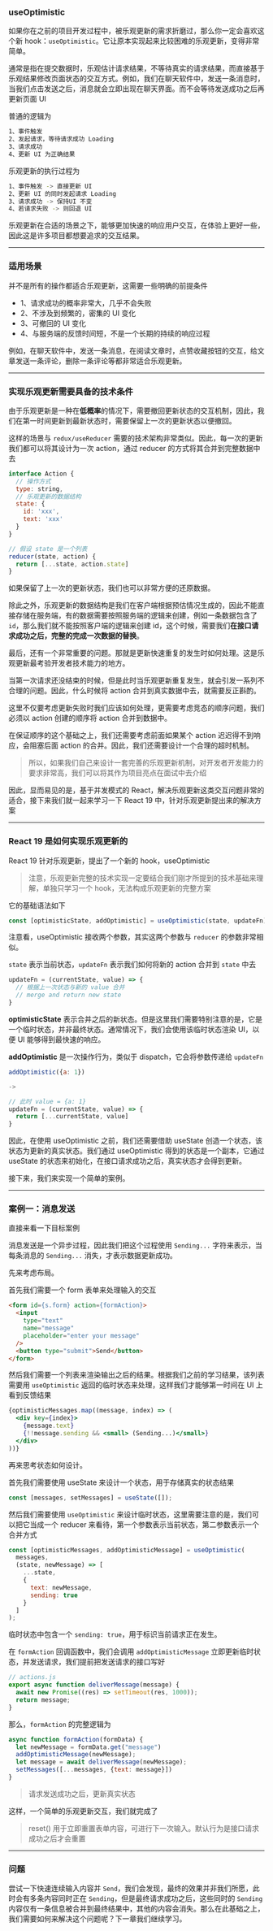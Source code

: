 
### **useOptimistic**

如果你在之前的项目开发过程中，被乐观更新的需求折磨过，那么你一定会喜欢这个新 hook：`useOptimistic`。它让原本实现起来比较困难的乐观更新，变得非常简单。

通常是指在提交数据时，乐观估计请求结果，不等待真实的请求结果，而直接基于乐观结果修改页面状态的交互方式。例如，我们在聊天软件中，发送一条消息时，当我们点击发送之后，消息就会立即出现在聊天界面。而不会等待发送成功之后再更新页面 UI

普通的逻辑为

```bash
1、事件触发
2、发起请求，等待请求成功 Loading
3、请求成功
4、更新 UI 为正确结果
```

乐观更新的执行过程为

```bash
1、事件触发 -> 直接更新 UI
2、更新 UI 的同时发起请求 Loading
3、请求成功 -> 保持UI 不变
4、若请求失败 -> 则回退 UI
```

乐观更新在合适的场景之下，能够更加快速的响应用户交互，在体验上更好一些，因此这是许多项目都想要追求的交互结果。

---
### 适用场景

并不是所有的操作都适合乐观更新，这需要一些明确的前提条件

+ 1、请求成功的概率非常大，几乎不会失败
+ 2、不涉及到频繁的，密集的 UI 变化
+ 3、可撤回的 UI 变化
+ 4、与服务端的反馈时间短，不是一个长期的持续的响应过程

例如，在聊天软件中，发送一条消息，在阅读文章时，点赞收藏按钮的交互，给文章发送一条评论，删除一条评论等都非常适合乐观更新。


---
### 实现乐观更新需要具备的技术条件

由于乐观更新是一种在**低概率**的情况下，需要撤回更新状态的交互机制，因此，我们在第一时间更新到最新状态时，需要保留上一次的更新状态以便撤回。

这样的场景与 `redux/useReducer` 需要的技术架构非常类似。因此，每一次的更新我们都可以将其设计为一次 action，通过 reducer 的方式将其合并到完整数据中去

```js
interface Action {
  // 操作方式
  type: string,
  // 乐观更新的数据结构
  state: {
    id: 'xxx',
    text: 'xxx'
  }
}
```

```js
// 假设 state 是一个列表
reducer(state, action) {
  return [...state, action.state]
}
```

如果保留了上一次的更新状态，我们也可以非常方便的还原数据。

除此之外，乐观更新的数据结构是我们在客户端根据预估情况生成的，因此不能直接存储在服务端，有的数据需要按照服务端的逻辑来创建，例如一条数据包含了 `id`，那么我们就不能按照客户端的逻辑来创建 id，这个时候，需要我们**在接口请求成功之后，完整的完成一次数据的替换**。


最后，还有一个非常重要的问题。那就是更新快速重复的发生时如何处理。这是乐观更新最考验开发者技术能力的地方。

当第一次请求还没结束的时候，但是此时当乐观更新重复发生，就会引发一系列不合理的问题。因此，什么时候将 action 合并到真实数据中去，就需要反正斟酌。

这里不仅要考虑更新失败时我们应该如何处理，更需要考虑竞态的顺序问题，我们必须以 action 创建的顺序将 action 合并到数据中。

在保证顺序的这个基础之上，我们还需要考虑前面如果某个 action 迟迟得不到响应，会阻塞后面 action 的合并。因此，我们还需要设计一个合理的超时机制。

> 所以，如果我们自己来设计一套完善的乐观更新机制，对开发者开发能力的要求非常高，我们可以将其作为项目亮点在面试中去介绍

因此，显而易见的是，基于并发模式的 React，解决乐观更新这类交互问题非常的适合，接下来我们就一起来学习一下 React 19 中，针对乐观更新提出来的解决方案

---
### React 19 是如何实现乐观更新的

React 19 针对乐观更新，提出了一个新的 hook，useOptimistic

> 注意，乐观更新完整的技术实现一定要结合我们刚才所提到的技术基础来理解，单独只学习一个 hook，无法构成乐观更新的完整方案

它的基础语法如下

```js
const [optimisticState, addOptimistic] = useOptimistic(state, updateFn);
```

注意看，useOptimistic 接收两个参数，其实这两个参数与 `reducer` 的参数非常相似。

`state` 表示当前状态，`updateFn` 表示我们如何将新的 action 合并到 `state` 中去

```js
updateFn = (currentState, value) => {
  // 根据上一次状态与新的 value 合并
  // merge and return new state
}
```

**optimisticState** 表示合并之后的新状态。但是这里我们需要特别注意的是，它是一个临时状态，并非最终状态。通常情况下，我们会使用该临时状态渲染 UI，以便 UI 能够得到最快速的响应。

**addOptimistic** 是一次操作行为，类似于 dispatch，它会将参数传递给 `updateFn`

```js
addOptimistic({a: 1})

->

// 此时 value = {a: 1}
updateFn = (currentState, value) => {
  return [...currentState, value]
}
```

因此，在使用 useOptimistic 之前，我们还需要借助 useState 创造一个状态，该状态为更新的真实状态。我们通过 useOptimistic 得到的状态是一个副本，它通过 useState 的状态来初始化，在接口请求成功之后，真实状态才会得到更新。

接下来，我们来实现一个简单的案例。


---
### 案例一：消息发送

直接来看一下目标案例

<Demo01 />

消息发送是一个异步过程，因此我们把这个过程使用 `Sending...` 字符来表示，当每条消息的 `Sending...` 消失，才表示数据更新成功。

先来考虑布局。

首先我们需要一个 form 表单来处理输入的交互

```html
<form id={s.form} action={formAction}>
  <input
    type="text"
    name="message"
    placeholder="enter your message"
  />
  <button type="submit">Send</button>
</form>
```

然后我们需要一个列表来渲染输出之后的结果。根据我们之前的学习结果，该列表需要用 `useOptimistic` 返回的临时状态来处理，这样我们才能够第一时间在 UI 上看到反馈结果

```jsx
{optimisticMessages.map((message, index) => (
  <div key={index}>
    {message.text}
    {!!message.sending && <small> (Sending...)</small>}
  </div>
))}
```

再来思考状态如何设计。

首先我们需要使用 useState 来设计一个状态，用于存储真实的状态结果

```js
const [messages, setMessages] = useState([]);
```

然后我们需要使用 `useOptimistic` 来设计临时状态，这里需要注意的是，我们可以把它当成一个 reducer 来看待，第一个参数表示当前状态，第二参数表示一个合并方式

```js
const [optimisticMessages, addOptimisticMessage] = useOptimistic(
  messages,
  (state, newMessage) => [
    ...state,
    {
      text: newMessage,
      sending: true
    }
  ]
);
```

临时状态中包含一个 `sending: true`，用于标识当前请求正在发生。

在 `formAction` 回调函数中，我们会调用 `addOptimisticMessage` 立即更新临时状态，并发送请求，我们提前把发送请求的接口写好

```js
// actions.js
export async function deliverMessage(message) {
  await new Promise((res) => setTimeout(res, 1000));
  return message;
}
```

那么，`formAction` 的完整逻辑为

```js
async function formAction(formData) {
  let newMessage = formData.get("message")
  addOptimisticMessage(newMessage);
  let message = await deliverMessage(newMessage);
  setMessages([...messages, {text: message}])
}
```

> 请求发送成功之后，更新真实状态

这样，一个简单的乐观更新交互，我们就完成了

> reset() 用于立即重置表单内容，可进行下一次输入。默认行为是接口请求成功之后才会重置

---
### 问题

尝试一下快速连续输入内容并 `Send`，我们会发现，最终的效果并非我们所愿，此时会有多条内容同时正在 `Sending`，但是最终请求成功之后，这些同时的 `Sending` 内容仅有一条信息被合并到最终结果中，其他的内容会消失。那么在此基础之上，我们需要如何来解决这个问题呢？下一章我们继续学习。
